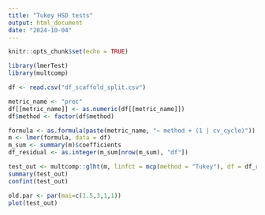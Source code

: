 ```yaml
---
title: "Tukey HSD tests"
output: html_document
date: "2024-10-04"
---
```


```r
knitr::opts_chunk$set(echo = TRUE)

library(lmerTest)
library(multcomp)
```


```r
df <- read.csv("df_scaffold_split.csv")

metric_name <- "prec"
df[[metric_name]] <- as.numeric(df[[metric_name]])
df$method <- factor(df$method)

formula <- as.formula(paste(metric_name, "~ method + (1 | cv_cycle)"))
m <- lmer(formula, data = df)
m_sum <- summary(m)$coefficients
df_residual <- as.integer(m_sum[nrow(m_sum), "df"])

test_out <- multcomp::glht(m, linfct = mcp(method = "Tukey"), df = df_residual)
summary(test_out)
confint(test_out)

old.par <- par(mai=c(1.5,3,1,1))
plot(test_out)
```

